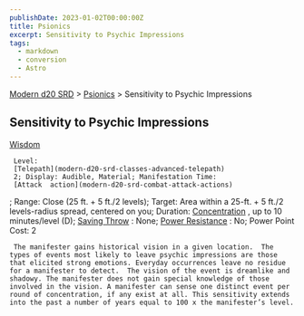 ```yaml
---
publishDate: 2023-01-02T00:00:00Z
title: Psionics
excerpt: Sensitivity to Psychic Impressions
tags:
  - markdown
  - conversion
  - Astro
---
```


[Modern d20 SRD](/#modernD20) > [Psionics](modern-d20-srd-psionics-index) > Sensitivity to Psychic Impressions

## Sensitivity to Psychic Impressions

[Wisdom](modern-d20-srd-basics-ability-scores)

     Level:
     [Telepath](modern-d20-srd-classes-advanced-telepath)
     2; Display: Audible, Material; Manifestation Time:
     [Attack  action](modern-d20-srd-combat-attack-actions)
; Range: Close (25 ft. + 5 ft./2 levels); Target: Area within a 25-ft. + 5 ft./2 levels-radius spread, centered on you; Duration:
[Concentration](modern-d20-srd-skills-concentration)
, up to 10 minutes/level (D);
[Saving Throw](modern-d20-srd-basics-saving-throws)
: None;
[Power Resistance](modern-d20-srd-special-abilities-power-resistance)
: No; Power Point Cost: 2

     The manifester gains historical vision in a given location.  The types of events most likely to leave psychic impressions are those that elicited strong emotions. Everyday occurrences leave no residue for a manifester to detect.  The vision of the event is dreamlike and shadowy. The manifester does not gain special knowledge of those involved in the vision. A manifester can sense one distinct event per round of concentration, if any exist at all. This sensitivity extends into the past a number of years equal to 100 x the manifester’s level.
